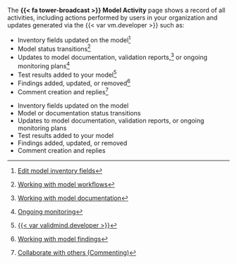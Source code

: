  The **{{< fa tower-broadcast >}} Model Activity** page shows a record of all activities, including actions performed by users in your organization and updates generated via the {{< var vm.developer >}} such as:

:::: {.content-visible unless-format="revealjs"} 
- Inventory fields updated on the model^[[Edit model inventory fields](/guide/model-inventory/edit-model-inventory-fields.qmd)]
- Model status transitions^[[Working with model workflows](/guide/model-workflows/working-with-model-workflows.qmd)]
- Updates to model documentation, validation reports,^[[Working with model documentation](/guide/model-documentation/working-with-model-documentation.qmd)] or ongoing monitoring plans^[[Ongoing monitoring](/guide/monitoring/ongoing-monitoring.qmd)]
- Test results added to your model^[[{{< var validmind.developer >}}](/developer/get-started-validmind-library.qmd)]
- Findings added, updated, or removed^[[Working with model findings](/guide/model-validation/working-with-model-findings.qmd)]
- Comment creation and replies^[[Collaborate with others (Commenting)](/guide/model-documentation/collaborate-with-others.qmd#commenting)]

::::

:::: {.content-hidden unless-format="revealjs"}
- Inventory fields updated on the model
- Model or documentation status transitions
- Updates to model documentation, validation reports, or ongoing monitoring plans
- Test results added to your model
- Findings added, updated, or removed
- Comment creation and replies

::::